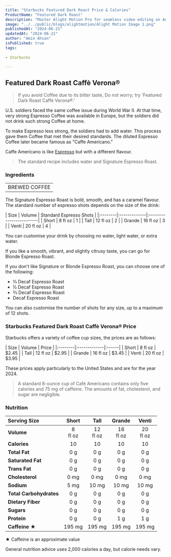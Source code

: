 ```yaml
---
title: "Starbucks Featured Dark Roast Price & Calories"
ProductName: "Featured Dark Roast" 
description: "Master Alight Motion Pro for seamless video editing on Android, iOS, and Tablets with our ultimate guide, unlocking advanced features and elevating your skills in 2024!"
image: "../../public/blogs/alightmotion/Alight Motion Image 1.png"
publishedAt: "2024-06-21"
updatedAt: "2024-06-21"
author: "Amin Ahsan"
isPublished: true
tags:
 
- Starbucks
   
---
```


## Featured Dark Roast Caffè Verona®

> If you avoid Coffee due to its bitter taste, Do not worry; try 'Featured Dark Roast Caffè Verona®.'

U.S. soldiers faced the same coffee issue during World War II. At that time, very strong Espresso Coffee was available in Europe, but the soldiers did not drink such strong Coffee at home. 

To make Espresso less strong, the soldiers had to add water. This process gave them Coffee that met their desired standards. The diluted Espresso Coffee later became famous as "Caffe Americano."

Caffe Americano is like [Espresso](https://starbucks-menu-with-prices.net/espresso) but with a different flavour. 

> The standard recipe includes water and Signature Espresso Roast.



<style jsx>{`
  .table-container {
    overflow-x: auto;
    position: relative;
  }
  .table-container table {
    border-collapse: collapse;
    width: 30%;
  }
  .table-container th,
  .table-container td {
    border: 1px solid #ddd;
    padding: 2px;
    min-width: 30px;
    font-size: 11px;
  }
  .table-container th:first-child,
  .table-container td:first-child {
    position: sticky;
    left: 0;
    background-color: white;
    z-index: 1;
  }
  @media (max-width: 768px) {
    .table-container th:not(:first-child),
    .table-container td:not(:first-child) {
      min-width: 50px;
    }
  }
`}</style>


### Ingredients

|                     |
|:--------------------|
| BREWED COFFEE      |

The Signature Espresso Roast is bold, smooth, and has a caramel flavour. The standard number of espresso shots depends on the size of the drink:

<div style={{width:"300px"}}>
| Size    |  Volume      | Standard Espresso Shots |
|:--------|:-------------|:------------------------|
| Short   | 8 fl oz      | 1                       |
| Tall    | 12 fl oz     | 2                       |
| Grande  | 16 fl oz     | 3                       |
| Venti   | 20 fl oz     | 4                       |
</div>

You can customise your drink by choosing no water, light water, or extra water.

If you like a smooth, vibrant, and slightly citrusy taste, you can go for Blonde Espresso Roast.

If you don't like Signature or Blonde Espresso Roast, you can choose one of the following:

 - ⅓ Decaf Espresso Roast
 - ½ Decaf Espresso Roast
 - ⅔ Decaf Espresso Roast
 - Decaf Espresso Roast

You can also customise the number of shots for any size, up to a maximum of 12 shots.



### Starbucks Featured Dark Roast Caffè Verona® Price

Starbucks offers a variety of coffee cup sizes, the prices are as follows:

<div style={{width:"300px"}}>
| Size    |   Volume     | Price |
|:--------|:-------------|:------|
| Short   | 8 fl oz      | $2.45 |
| Tall    | 12 fl oz     | $2.95 |
| Grande  | 16 fl oz     | $3.45 |
| Venti   | 20 fl oz     | $3.95 |
</div>

These prices apply particularly to the United States and are for the year 2024.

> A standard 8-ounce cup of Café Americano contains only five calories and 75 mg of caffeine. The amounts of fat, cholesterol, and sugar are negligible.

### Nutrition
|  Serving Size	            | Short          | Tall        | Grande   | Venti    |
|:--------------------------|:--------------:|:-----------:|:--------:|:--------:|
| **Volume**                | 8 <br/> fl oz  | 12 <br/> fl oz |  16 <br/> fl oz | 20 <br/> fl oz |
| **Calories**              | 10              | 10          | 10       | 10       |
| **Total Fat**             | 0 g            | 0 g         | 0 g      | 0 g      |
| **Saturated Fat**         | 0 g            | 0 g         | 0 g      | 0 g      |
| **Trans Fat**             | 0 g            | 0 g         | 0 g      | 0 g      |
| **Cholesterol**           | 0 mg           | 0 mg        | 0 mg     | 0 mg     |
| **Sodium**                | 5 mg           | 10 mg       | 10 mg    | 10 mg    | 
| **Total Carbohydrates**   | 0 g            | 0 g         | 0 g      | 0 g      |
| **Dietary Fiber**         | 0 g            | 0 g         | 0 g      | 0 g      |
| **Sugars**                | 0 g            | 0 g         | 0 g      | 0 g      |
| **Protein**               | 0 g            | 0 g         | 1 g      | 1 g      |
| **Caffeine ★**            | 195 mg          | 195 mg      | 195 mg   | 195 mg   |

★ Caffeine is an approximate value

General nutrition advice uses 2,000 calories a day, but calorie needs vary.